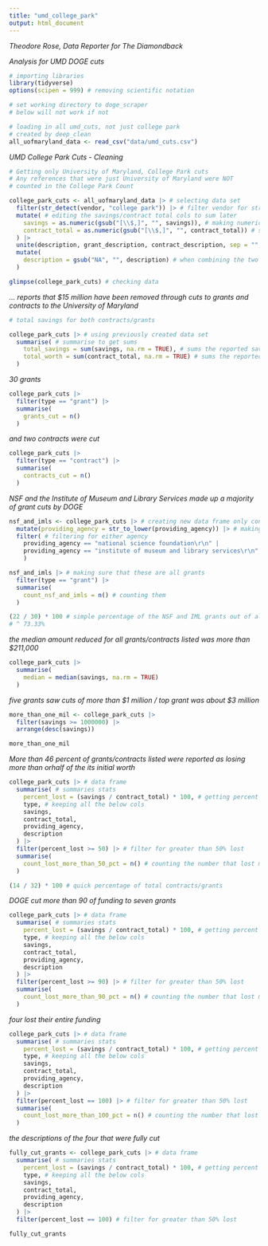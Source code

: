 ```yaml
---
title: "umd_college_park"
output: html_document
---
```


*Theodore Rose, Data Reporter for The Diamondback*

*Analysis for UMD DOGE cuts*

```r
# importing libraries
library(tidyverse)
options(scipen = 999) # removing scientific notation

```

```r

# set working directory to doge_scraper
# below will not work if not

# loading in all umd_cuts, not just college park
# created by deep_clean
all_uofmaryland_data <- read_csv("data/umd_cuts.csv")

```
*UMD College Park Cuts - Cleaning*
```r

# Getting only University of Maryland, College Park cuts
# Any references that were just University of Maryland were NOT
# counted in the College Park Count

college_park_cuts <- all_uofmaryland_data |> # selecting data set
  filter(str_detect(vendor, "college park")) |> # filter vendor for string that fits exactly college park
  mutate( # editing the savings/contract total cols to sum later
    savings = as.numeric(gsub("[\\$,]", "", savings)), # making numeric + taking out commas and dollar signs
    contract_total = as.numeric(gsub("[\\$,]", "", contract_total)) # same thing as savings just for contract_total
  ) |>
  unite(description, grant_description, contract_description, sep = "", remove = TRUE) |> # combining the grant and contract description columns into one column for better data set readability
  mutate(
    description = gsub("NA", "", description) # when combining the two into description NA was still there, this just takes it out of description
  )

glimpse(college_park_cuts) # checking data

```

*... reports that $15 million have been removed through cuts to grants and contracts to the University of Maryland*
```r

# total savings for both contracts/grants

college_park_cuts |> # using previously created data set
  summarise( # summarise to get sums
    total_savings = sum(savings, na.rm = TRUE), # sums the reported savings (na.rm=TRUE ignores NA values)
    total_worth = sum(contract_total, na.rm = TRUE) # sums the reported worth of contract/grant (na.rm same for above)
  )

```
*30 grants *
```r

college_park_cuts |>
  filter(type == "grant") |>
  summarise(
    grants_cut = n()
  )

```

*and two contracts were cut*

```r

college_park_cuts |>
  filter(type == "contract") |>
  summarise(
    contracts_cut = n()
  )

```
*NSF and the Institute of Museum and Library Services made up a majority of grant cuts by DOGE*

```r

nsf_and_imls <- college_park_cuts |> # creating new data frame only contain grants/contracts with the providing agency as either NSF or from the Institute of Museum and Library Services
  mutate(providing_agency = str_to_lower(providing_agency)) |> # making column all lowercase for easier analysis
  filter( # filtering for either agency
    providing_agency == "national science foundation\r\n" |
    providing_agency == "institute of museum and library services\r\n"
    )

nsf_and_imls |> # making sure that these are all grants
  filter(type == "grant") |>
  summarise(
    count_nsf_and_imls = n() # counting them
  )

(22 / 30) * 100 # simple percentage of the NSF and IML grants out of all grants (30)
# ^ 73.33%

```

*the median amount reduced for all grants/contracts listed was more than $211,000*

```r

college_park_cuts |>
  summarise(
    median = median(savings, na.rm = TRUE)
  )

```

*five grants saw cuts of more than $1 million / top grant was about $3 million *
```r

more_than_one_mil <- college_park_cuts |>
  filter(savings >= 1000000) |>
  arrange(desc(savings))

more_than_one_mil

```


*More than 46 percent of grants/contracts listed were reported as losing more than orhalf of the its initial worth*

```r

college_park_cuts |> # data frame
  summarise( # summaries stats
    percent_lost = (savings / contract_total) * 100, # getting percent lost
    type, # keeping all the below cols 
    savings,
    contract_total,
    providing_agency,
    description
  ) |>
  filter(percent_lost >= 50) |> # filter for greater than 50% lost
  summarise(
    count_lost_more_than_50_pct = n() # counting the number that lost more than 50% 
  )

(14 / 32) * 100 # quick percentage of total contracts/grants

```
*DOGE cut more than 90 of funding to seven grants*
```r

college_park_cuts |> # data frame
  summarise( # summaries stats
    percent_lost = (savings / contract_total) * 100, # getting percent lost
    type, # keeping all the below cols 
    savings,
    contract_total,
    providing_agency,
    description
  ) |>
  filter(percent_lost >= 90) |> # filter for greater than 50% lost
  summarise(
    count_lost_more_than_90_pct = n() # counting the number that lost more than 90% 
  )
```

*four lost their entire funding*
```r
college_park_cuts |> # data frame
  summarise( # summaries stats
    percent_lost = (savings / contract_total) * 100, # getting percent lost
    type, # keeping all the below cols 
    savings,
    contract_total,
    providing_agency,
    description
  ) |>
  filter(percent_lost == 100) |> # filter for greater than 50% lost
  summarise(
    count_lost_more_than_100_pct = n() # counting the number that lost more than 100% 
  )
```

*the descriptions of the four that were fully cut*
```r

fully_cut_grants <- college_park_cuts |> # data frame
  summarise( # summaries stats
    percent_lost = (savings / contract_total) * 100, # getting percent lost
    type, # keeping all the below cols 
    savings,
    contract_total,
    providing_agency,
    description
  ) |>
  filter(percent_lost == 100) # filter for greater than 50% lost

fully_cut_grants

```
